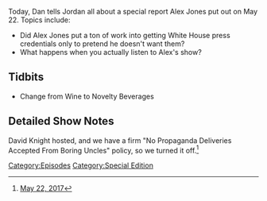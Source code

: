 {{DEFAULTSORT:
    #_EPISODE_0044:May 22, 2017
}}{{Episode
    | title           = May 22, 2017
    | caption         = [https://knowledgefight.libsyn.com/knowledge-fight-may-22-2017 Listen to this episode on Libsyn]
    | episodeNumber   = 44
    | length          = 01:13:16
    | airDate         = May 24, 2017
    | coverageDate    = May 22, 2017
    | episodeType     = [[:Category:Special Edition|Special Edition]]
    | previousEpisode = [[43: May 17, 2017]]
    | nextEpisode     = [[45: May 25, 2017]]
}}

{{Stub}}

Today, Dan tells Jordan all about a special report Alex Jones put out on May 22. Topics include:

*Did Alex Jones put a ton of work into getting White House press credentials only to pretend he doesn't want them?
*What happens when you actually listen to Alex's show?

==Tidbits==

*Change from Wine to Novelty Beverages

==Detailed Show Notes==

David Knight hosted, and we have a firm "No Propaganda Deliveries Accepted From Boring Uncles" policy, so we turned it off.<ref>[https://knowledgefight.com/the-past/2017/5/22/may-22-2017 May 22, 2017]</ref>

[[Category:Episodes]]
[[Category:Special Edition]]